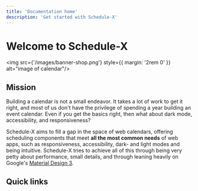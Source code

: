 ```yaml
---
title: 'Documentation home'
description: 'Get started with Schedule-X'
---
```

# Welcome to Schedule-X

<img src={'/images/banner-shop.png'} style={{ margin: '2rem 0' }}  alt="image of calendar"/>

## Mission

Building a calendar is not a small endeavor. It takes a lot of work to get it right, and most of us don't have the
privilege of spending a year building an event calendar. Even if you get the basics right, then what about dark mode,
accessibility, and responsiveness?

Schedule-X aims to fill a gap in the space of web calendars, offering scheduling components that meet **all the most
common needs** of web apps, such as responsiveness, accessibility, dark- and light modes and being intuitive.
Schedule-X tries to achieve all of this through being very petty about performance, small details, and through
leaning heavily on Google's [Material Design 3](https://m3.material.io/).

## Quick links


<Cards num={2}>
  <Cards.Card
    arrow
    title="Calendar documentation"
    href="/docs/calendar"
  ></Cards.Card>
  <Cards.Card
    arrow
    title="Schedule-X premium documentation"
    href="https://premium.schedule-x.dev/docs/installing"
  ></Cards.Card>
</Cards>
